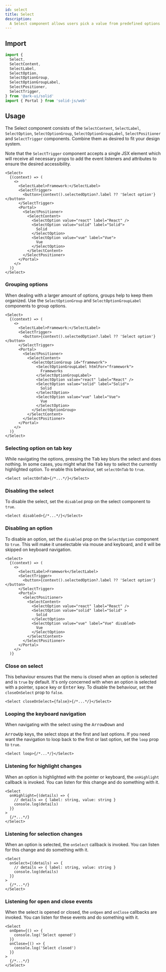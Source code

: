 ```yaml
---
id: select
title: Select
description:
  A Select component allows users pick a value from predefined options.
---
```



## Import

```ts
import {
  Select,
  SelectContent,
  SelectLabel,
  SelectOption,
  SelectOptionGroup,
  SelectOptionGroupLabel,
  SelectPositioner,
  SelectTrigger,
} from '@ark-ui/solid'
import { Portal } from 'solid-js/web'
```

## Usage

The Select component consists of the `SelectContent`, `SelectLabel`,
`SelectOption`, `SelectOptionGroup`, `SelectOptionGroupLabel`,
`SelectPositioner` and `SelectTrigger` components. Combine them as desired to
fit your design system.

Note that the `SelectTrigger` component accepts a single JSX element which will
receive all necessary props to add the event listeners and attributes to ensure
the desired accessibility.

```tsx
<Select>
  {(context) => (
    <>
      <SelectLabel>Framework:</SelectLabel>
      <SelectTrigger>
        <button>{context().selectedOption?.label ?? 'Select option'}</button>
      </SelectTrigger>
      <Portal>
        <SelectPositioner>
          <SelectContent>
            <SelectOption value="react" label="React" />
            <SelectOption value="solid" label="Solid">
              Solid
            </SelectOption>
            <SelectOption value="vue" label="Vue">
              Vue
            </SelectOption>
          </SelectContent>
        </SelectPositioner>
      </Portal>
    </>
  )}
</Select>
```

### Grouping options

When dealing with a larger amount of options, groups help to keep them
organized. Use the `SelectOptionGroup` and `SelectOptionGroupLabel` components
to group options.

```tsx {13-16}
<Select>
  {(context) => (
    <>
      <SelectLabel>Framework:</SelectLabel>
      <SelectTrigger>
        <button>{context().selectedOption?.label ?? 'Select option'}</button>
      </SelectTrigger>
      <Portal>
        <SelectPositioner>
          <SelectContent>
            <SelectOptionGroup id="framework">
              <SelectOptionGroupLabel htmlFor="framework">
                Frameworks
              </SelectOptionGroupLabel>
              <SelectOption value="react" label="React" />
              <SelectOption value="solid" label="Solid">
                Solid
              </SelectOption>
              <SelectOption value="vue" label="Vue">
                Vue
              </SelectOption>
            </SelectOptionGroup>
          </SelectContent>
        </SelectPositioner>
      </Portal>
    </>
  )}
</Select>
```

### Selecting option on tab key

While navigating the options, pressing the <kbd>Tab</kbd> key blurs the select
and does nothing. In some cases, you might what the <kbd>Tab</kbd> key to select
the currently highlighted option. To enable this behaviour, set `selectOnTab` to
`true`.

```tsx
<Select selectOnTab>{/*...*/}</Select>
```

### Disabling the select

To disable the select, set the `disabled` prop on the select component to
`true`.

```tsx
<Select disabled>{/*...*/}</Select>
```

### Disabling an option

To disable an option, set the `disabled` prop on the `SelectOption` component to
`true`. This will make it unselectable via mouse and keyboard, and it will be
skipped on keyboard navigation.

```tsx {15}
<Select>
  {(context) => (
    <>
      <SelectLabel>Framework</SelectLabel>
      <SelectTrigger>
        <button>{context().selectedOption?.label ?? 'Select option'}</button>
      </SelectTrigger>
      <Portal>
        <SelectPositioner>
          <SelectContent>
            <SelectOption value="react" label="React" />
            <SelectOption value="solid" label="Solid" >
              Solid
            </SelectOption>
            <SelectOption value="vue" label="Vue" disabled>
              Vue
            </SelectOption>
          </SelectContent>
        </SelectPositioner>
      </Portal>
    </>
  )}
```

### Close on select

This behaviour ensures that the menu is closed when an option is selected and is
`true` by default. It's only concerned with when an option is selected with a
pointer, <kbd>space</kbd> key or <kbd>Enter</kbd> key. To disable the behaviour,
set the `closeOnSelect` prop to `false`.

```tsx
<Select closeOnSelect={false}>{/*...*/}</Select>
```

### Looping the keyboard navigation

When navigating with the select using the <kbd>ArrowDown</kbd> and

<kbd>ArrowUp</kbd> keys, the select stops at the first and last options. If you need
want the navigation to loop back to the first or last option, set the `loop` prop
to `true`.

```tsx
<Select loop>{/*...*/}</Select>
```

### Listening for highlight changes

When an option is highlighted with the pointer or keyboard, the `onHighlight`
callback is invoked. You can listen for this change and do something with it.

```tsx
<Select
  onHighlight={(details) => {
    // details => { label: string, value: string }
    console.log(details)
  }}
>
  {/*...*/}
</Select>
```

### Listening for selection changes

When an option is selected, the `onSelect` callback is invoked. You can listen
for this change and do something with it.

```tsx
<Select
  onSelect={(details) => {
    // details => { label: string, value: string }
    console.log(details)
  }}
>
  {/*...*/}
</Select>
```

### Listening for open and close events

When the select is opened or closed, the `onOpen` and `onClose` callbacks are
invoked. You can listen for these events and do something with it.

```tsx
<Select
  onOpen={() => {
    console.log('Select opened')
  }}
  onClose={() => {
    console.log('Select closed')
  }}
>
  {/*...*/}
</Select>
```
